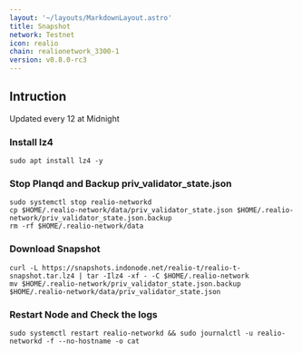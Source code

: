 ```yaml
---
layout: '~/layouts/MarkdownLayout.astro'
title: Snapshot
network: Testnet
icon: realio
chain: realionetwork_3300-1
version: v0.8.0-rc3
---
```

## Intruction
Updated every 12 at Midnight

### Install lz4
```
sudo apt install lz4 -y
```

### Stop Planqd and Backup priv_validator_state.json
```
sudo systemctl stop realio-networkd
cp $HOME/.realio-network/data/priv_validator_state.json $HOME/.realio-network/priv_validator_state.json.backup
rm -rf $HOME/.realio-network/data
```

### Download Snapshot
```
curl -L https://snapshots.indonode.net/realio-t/realio-t-snapshot.tar.lz4 | tar -Ilz4 -xf - -C $HOME/.realio-network
mv $HOME/.realio-network/priv_validator_state.json.backup $HOME/.realio-network/data/priv_validator_state.json
```

### Restart Node and Check the logs

```
sudo systemctl restart realio-networkd && sudo journalctl -u realio-networkd -f --no-hostname -o cat
```